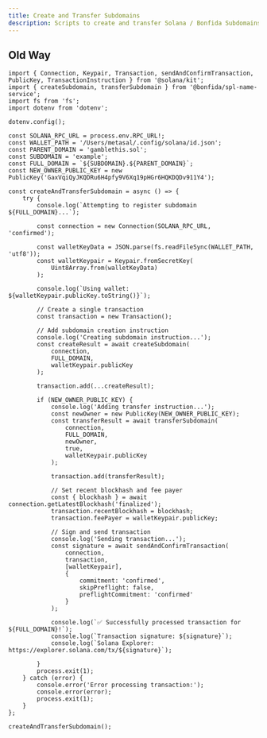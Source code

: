 ```yaml
---
title: Create and Transfer Subdomains
description: Scripts to create and transfer Solana / Bonfida Subdomains
---
```


## Old Way

```tsx
import { Connection, Keypair, Transaction, sendAndConfirmTransaction, PublicKey, TransactionInstruction } from '@solana/kit';
import { createSubdomain, transferSubdomain } from '@bonfida/spl-name-service';
import fs from 'fs';
import dotenv from 'dotenv';

dotenv.config();

const SOLANA_RPC_URL = process.env.RPC_URL!;
const WALLET_PATH = '/Users/metasal/.config/solana/id.json';
const PARENT_DOMAIN = 'gamblethis.sol';
const SUBDOMAIN = 'example';
const FULL_DOMAIN = `${SUBDOMAIN}.${PARENT_DOMAIN}`;
const NEW_OWNER_PUBLIC_KEY = new PublicKey('GaxVqiQyJKQDRu6H4pfy9V6Xq19pHGr6HQKDQDv911Y4');

const createAndTransferSubdomain = async () => {
    try {
        console.log(`Attempting to register subdomain ${FULL_DOMAIN}...`);

        const connection = new Connection(SOLANA_RPC_URL, 'confirmed');

        const walletKeyData = JSON.parse(fs.readFileSync(WALLET_PATH, 'utf8'));
        const walletKeypair = Keypair.fromSecretKey(
            Uint8Array.from(walletKeyData)
        );

        console.log(`Using wallet: ${walletKeypair.publicKey.toString()}`);

        // Create a single transaction
        const transaction = new Transaction();

        // Add subdomain creation instruction
        console.log('Creating subdomain instruction...');
        const createResult = await createSubdomain(
            connection,
            FULL_DOMAIN,
            walletKeypair.publicKey
        );

        transaction.add(...createResult);

        if (NEW_OWNER_PUBLIC_KEY) {
            console.log('Adding transfer instruction...');
            const newOwner = new PublicKey(NEW_OWNER_PUBLIC_KEY);
            const transferResult = await transferSubdomain(
                connection,
                FULL_DOMAIN,
                newOwner,
                true,
                walletKeypair.publicKey
            );

            transaction.add(transferResult);

            // Set recent blockhash and fee payer
            const { blockhash } = await connection.getLatestBlockhash('finalized');
            transaction.recentBlockhash = blockhash;
            transaction.feePayer = walletKeypair.publicKey;

            // Sign and send transaction
            console.log('Sending transaction...');
            const signature = await sendAndConfirmTransaction(
                connection,
                transaction,
                [walletKeypair],
                {
                    commitment: 'confirmed',
                    skipPreflight: false,
                    preflightCommitment: 'confirmed'
                }
            );

            console.log(`✅ Successfully processed transaction for ${FULL_DOMAIN}!`);
            console.log(`Transaction signature: ${signature}`);
            console.log(`Solana Explorer: https://explorer.solana.com/tx/${signature}`);

        }
        process.exit(1);
    } catch (error) {
        console.error('Error processing transaction:');
        console.error(error);
        process.exit(1);
    }
};

createAndTransferSubdomain();

```
